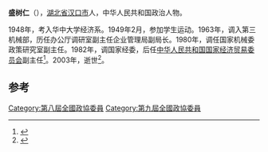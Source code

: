 '''盛树仁'''（{{bd|1929年||2003年|12月21日}}），[[湖北省|湖北省]][[汉口市|汉口市]]人，中华人民共和国政治人物。

1948年，考入华中大学经济系。1949年2月，参加学生运动。1963年，调入第三机械部，历任办公厅调研室副主任企业管理局副局长。1980年，调任国家机械委政策研究室副主任。1982年，调国家经委，后任[[中华人民共和国国家经济贸易委员会|中华人民共和国国家经济贸易委员会]]副主任<ref>{{cite news|title=国家计委副主任盛树仁在第三届全国“讲理想、比贡献”活动表彰会上的讲话 2012年11月21日|url=http://zt.cast.org.cn/n435777/n435799/n14265528/n14265671/n14306527/14308833.html|accessdate=2014-10-14|newspaper=中国国家科技学院|archive-url=https://web.archive.org/web/20160304125117/http://zt.cast.org.cn/n435777/n435799/n14265528/n14265671/n14306527/14308833.html|archive-date=2016年3月4日|dead-url=yes}}</ref>。2003年，逝世<ref>{{cite news|title=盛树仁同志逝世|url=http://news.sina.com.cn/o/2004-01-09/06201541513s.shtml|accessdate=2014-10-14|newspaper=新浪网|archive-date=2019-06-12|archive-url=https://web.archive.org/web/20190612112950/http://news.sina.com.cn/o/2004-01-09/06201541513s.shtml|dead-url=no}}</ref>。

==参考==
{{reflist}}
{{中国政治人物小作品}}
[[Category:第八屆全國政協委員|Category:第八屆全國政協委員]]
[[Category:第九屆全國政協委員|Category:第九屆全國政協委員]]